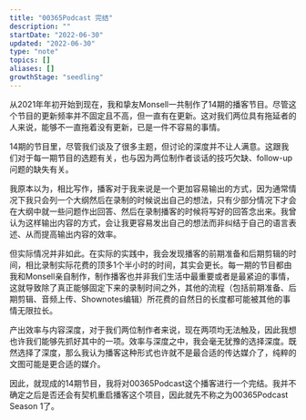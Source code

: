 ```yaml
---
title: "00365Podcast 完结"
description: ""
startDate: "2022-06-30"
updated: "2022-06-30"
type: "note"
topics: []
aliases: []
growthStage: "seedling"
---
```


从2021年年初开始到现在，我和挚友Monsell一共制作了14期的播客节目。尽管这个节目的更新频率并不固定且不高，但一直有在更新。这对我们两位具有拖延者的人来说，能够不一直拖着没有更新，已是一件不容易的事情。

14期的节目里，尽管我们谈及了很多主题，但讨论的深度并不让人满意。这跟我们对于每一期节目的选题有关，也与因为两位制作者谈话的技巧欠缺、follow-up问题的缺失有关。

我原本以为，相比写作，播客对于我来说是一个更加容易输出的方式，因为通常情况下我只会列一个大纲然后在录制的时候说出自己的想法，只有少部分情况下才会在大纲中就一些问题作出回答、然后在录制播客的时候将写好的回答念出来。我曾认为这样输出内容的方式，会让我更容易发出自己的想法而非纠结于自己的语言表述、从而提高输出内容的效率。

但实际情况并非如此。在实际的实践中，我会发现播客的前期准备和后期剪辑的时间，相比录制实际花费的顶多1个半小时的时间，其实会更长。每一期的节目都由我和Monsell亲自制作，制作播客也并非我们生活中最重要或者是最紧迫的事情，这就导致除了真正能够固定下来的录制时间之外，其他的流程（包括前期准备、后期剪辑、音频上传、Shownotes编辑）所花费的自然日的长度都可能被其他的事情无限拉长。

产出效率与内容深度，对于我们两位制作者来说，现在两项均无法触及，因此我想也许我们能够先抓好其中的一项。效率与深度之中，我会毫无犹豫的选择深度。既然选择了深度，那么我认为播客这种形式也许就不是最合适的传达媒介了，纯粹的文图可能是更合适的媒介。

因此，就现成的14期节目，我将对00365Podcast这个播客进行一个完结。我并不确定之后是否还会有契机重启播客这个项目，因此就先不称之为00365Podcast Season 1了。
